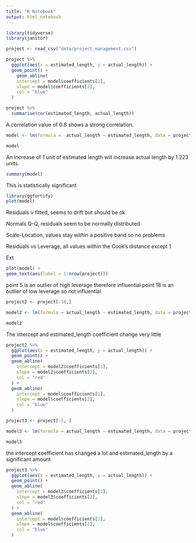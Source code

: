 ```yaml
---
title: "R Notebook"
output: html_notebook
---
```


```r
library(tidyverse)
library(janitor)

project <- read_csv("data/project_management.csv")
```

```r
project %>% 
  ggplot(aes(x = estimated_length, y = actual_length)) +
  geom_point() +
    geom_abline(
    intercept = model$coefficients[1],
    slope = model$coefficients[2],
    col = "blue"
  )
```

```r
project %>% 
  summarise(cor(estimated_length, actual_length))
```
A correlation value of 0.8 shows a strong correlation.


```r
model <- lm(formula =  actual_length ~ estimated_length, data = project)

model
```

An increase of 1 unit of estimated length will increase actual length by 1.223 units.

```r
summary(model)
```
This is statistically significant

```r
library(ggfortify)
plot(model)
```
Residuals v fitted, seems to drift but should be ok

Normals Q-Q, residuals seem to be normally distributed

Scale-Location, values stay within a positive band so no problems

Residuals vs Leverage, all values within the Cook's distance except 1


Ext


```r
plot(model) +
geom_text(aes(label = 1:nrow(project)))
```

point 5 is an outlier of high leverage therefore influential
point 18 is an outlier of low leverage so not influential

```r
project2 <- project[-18,]
```

```r
model2 <- lm(formula = actual_length ~ estimated_length, data = project2)

model2
```

The intercept and estimated_length coefficient change very little

```r
project2 %>% 
  ggplot(aes(x = estimated_length, y = actual_length)) +
  geom_point() +
  geom_abline(
    intercept = model2$coefficients[1],
    slope = model2$coefficients[2],
    col = "red"
  ) +
  geom_abline(
    intercept = model$coefficients[1],
    slope = model$coefficients[2],
    col = "blue"
  )
```

```r
project3 <- project[-5, ]
```

```r
model3 <- lm(formula = actual_length ~ estimated_length, data = project3)

model3
```
the intercept coefficient has changed a lot and estimated_length by a significant amount


```r
project3 %>% 
  ggplot(aes(x = estimated_length, y = actual_length)) +
  geom_point() +
  geom_abline(
    intercept = model3$coefficients[1],
    slope = model3$coefficients[2],
    col = "red"
  ) +
  geom_abline(
    intercept = model$coefficients[1],
    slope = model$coefficients[2],
    col = "blue"
  )
```

